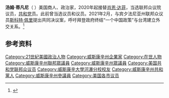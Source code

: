 '''汤姆·蒂凡尼'''（{{lang-en|Thomas P. Tiffany}} {{bd|1957年|12月30日||}}）美国商人、政治家，2020年起接替[[肖恩·达菲_(政治人物)|肖恩·达菲]]，当选{{le|威斯康辛州第7国会选区|Wisconsin's 7th congressional district}}联邦众议院议员，[[共和党_(美国)|共和党]]员。此前曾当选{{le|威斯康辛州众议院|Wisconsin State Assembly}}议员和{{le|威斯康辛州参议院|Wisconsin State Senate}}议员。2021年2月，与宾夕法尼亚州联邦众议员[[斯科特·佩里|斯科特·佩里]]提出共同决议案，呼吁拜登政府终结“一个中国政策”与台湾建立外交关系。<ref>{{cite news |author1=锺辰芳 |title=美国会议员重提决议案要求废除“一个中国政策”并承认台湾 |url=https://www.voachinese.com/a/house-republicans-re-introduce-bill-to-scrap-one-china-policy-and-normalize-relations-with-taiwan-20210301/5797661.html |accessdate=2021-03-02 |agency=美国之音 |date=2021-03-02 |archive-date=2021-03-14 |archive-url=https://web.archive.org/web/20210314160904/https://www.voachinese.com/a/house-republicans-re-introduce-bill-to-scrap-one-china-policy-and-normalize-relations-with-taiwan-20210301/5797661.html |dead-url=no }}</ref>

==参考资料==
{{reflist}}

[[Category:21世紀美國政治人物|Category:21世紀美國政治人物]]
[[Category:威斯康辛州企業家|Category:威斯康辛州企業家]]
[[Category:在世人物|Category:在世人物]]
[[Category:威斯康辛州聯邦眾議員|Category:威斯康辛州聯邦眾議員]]
[[Category:威斯康辛州眾議員|Category:威斯康辛州眾議員]]
[[Category:美国共和党联邦众议员|Category:美国共和党联邦众议员]]
[[Category:威斯康辛大學河瀑分校校友|Category:威斯康辛大學河瀑分校校友]]
[[Category:威斯康辛州共和黨人|Category:威斯康辛州共和黨人]]
[[Category:威斯康辛州參議員|Category:威斯康辛州參議員]]
[[Category:美国各市议员|Category:美国各市议员]]
